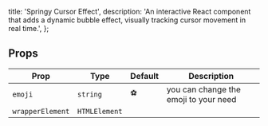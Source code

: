   title: 'Springy Cursor Effect',
  description:
    'An interactive React component that adds a dynamic bubble effect, visually tracking cursor movement in real time.',
};

<ComponentCodePreview name='springy-cursor' />

## Props

| Prop             | Type          | Default | Description                           |
| ---------------- | ------------- | ------- | ------------------------------------- |
| `emoji`          | `string`      | ⚽      | you can change the emoji to your need |
| `wrapperElement` | `HTMLElement` |         |                                       |
